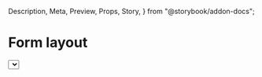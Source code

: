   Description,
  Meta,
  Preview,
  Props,
  Story,
} from "@storybook/addon-docs";

<Meta component={FormLayout} title="Components / Forms / Form layout" />

# Form layout

<Description of={FormLayout} />

<Preview withToolbar>
  <Story name="Example">
    <FormLayout>
      <Select
        label="Visitor type"
        options={["Visitor", "Interview", "Meeting"]}
        required
      />
      <FormLayout.Group>
        <TextField label="Arrival date" required />
        <TextField label="Arrival time" required />
      </FormLayout.Group>
      <TextField label="Full name" />
      <TextField label="Email" />
      <TextField label="Private notes" multiline={3} />
      <Stack distribution="equalSpacing">
        <ButtonGroup>
          <Button>Invite</Button>
          <Button outline>Invite and add another</Button>
        </ButtonGroup>
        <Button plain>Cancel</Button>
      </Stack>
    </FormLayout>
  </Story>
</Preview>

<Props of={FormLayout} />

## Usage

### Default form layout

Use to stack form fields vertically, which makes them easier to scan and complete.

### Field group

<Description of={FormLayout.Group} />

<Preview>
  <Story name="Field group">
    <FormLayout>
      <FormLayout.Group>
        <TextField label="Arrival date" required />
        <TextField label="Arrival time" required />
      </FormLayout.Group>
    </FormLayout>
  </Story>
</Preview>
